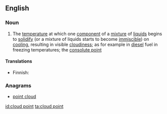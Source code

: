 {{wikipedia}}
==English==

===Noun===
{{en-noun|sg=[[cloud]] [[point]]}}

# {{chemistry}} The [[temperature]] at which one [[component]] of a [[mixture]] of [[liquid]]s begins to [[solidify]] (or a mixture of liquids starts to become [[immiscible]]) on [[cooling]], resulting in visible [[cloudiness]]; as for example in [[diesel]] fuel in freezing temperatures; the [[consolute point]]

====Translations====
{{trans-top|temperature}}
* Finnish: {{t-|fi|samepiste}}
{{trans-mid}}
{{trans-bottom}}

===Anagrams===
* [[point cloud#English|point cloud]]

[[id:cloud point]]
[[ta:cloud point]]